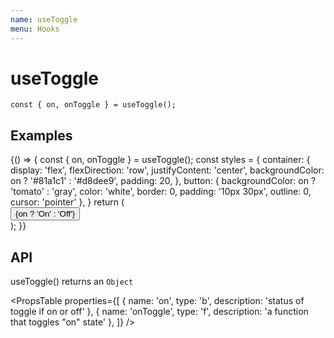 ```yaml
---
name: useToggle
menu: Hooks
---
```



# useToggle

```
const { on, onToggle } = useToggle();
```

## Examples

<Playground>
  {() => {
    const { on, onToggle } = useToggle();
    const styles = {
      container: {
        display: 'flex',
        flexDirection: 'row',
        justifyContent: 'center',
        backgroundColor: on ? '#81a1c1' : '#d8dee9',
        padding: 20,
      },
      button: {
        backgroundColor: on ? 'tomato' : 'gray',
        color: 'white',
        border: 0,
        padding: '10px 30px',
        outline: 0,
        cursor: 'pointer'
      },
    }
    return (
      <div style={styles.container}>
        <button style={styles.button} onClick={onToggle}>
          {on ? 'On' : 'Off'}
        </button>
      </div>
    );
  }}
</Playground>

## API

useToggle() returns an `Object`

<PropsTable
  properties={[
    { name: 'on', type: 'b', description: 'status of toggle if on or off' },
    { name: 'onToggle', type: 'f', description: 'a function that toggles "on" state' },
  ]}
/>
